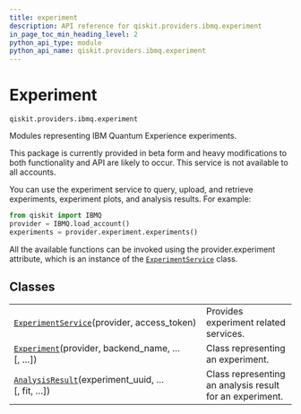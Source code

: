```yaml
---
title: experiment
description: API reference for qiskit.providers.ibmq.experiment
in_page_toc_min_heading_level: 2
python_api_type: module
python_api_name: qiskit.providers.ibmq.experiment
---
```


<span id="module-qiskit.providers.ibmq.experiment" />

<span id="qiskit-providers-ibmq-experiment" />

# Experiment

<span id="module-qiskit.providers.ibmq.experiment" />

`qiskit.providers.ibmq.experiment`

Modules representing IBM Quantum Experience experiments.

<Admonition title="Caution" type="note">
  This package is currently provided in beta form and heavy modifications to both functionality and API are likely to occur.
</Admonition>

<Admonition title="Note" type="note">
  This service is not available to all accounts.
</Admonition>

You can use the experiment service to query, upload, and retrieve experiments, experiment plots, and analysis results. For example:

```python
from qiskit import IBMQ
provider = IBMQ.load_account()
experiments = provider.experiment.experiments()
```

All the available functions can be invoked using the provider.experiment attribute, which is an instance of the [`ExperimentService`](qiskit.providers.ibmq.experiment.ExperimentService "qiskit.providers.ibmq.experiment.ExperimentService") class.

## Classes

|                                                                                                                                                         |                                                          |
| ------------------------------------------------------------------------------------------------------------------------------------------------------- | -------------------------------------------------------- |
| [`ExperimentService`](qiskit.providers.ibmq.experiment.ExperimentService "qiskit.providers.ibmq.experiment.ExperimentService")(provider, access\_token) | Provides experiment related services.                    |
| [`Experiment`](qiskit.providers.ibmq.experiment.Experiment "qiskit.providers.ibmq.experiment.Experiment")(provider, backend\_name, …\[, …])             | Class representing an experiment.                        |
| [`AnalysisResult`](qiskit.providers.ibmq.experiment.AnalysisResult "qiskit.providers.ibmq.experiment.AnalysisResult")(experiment\_uuid, …\[, fit, …])   | Class representing an analysis result for an experiment. |

